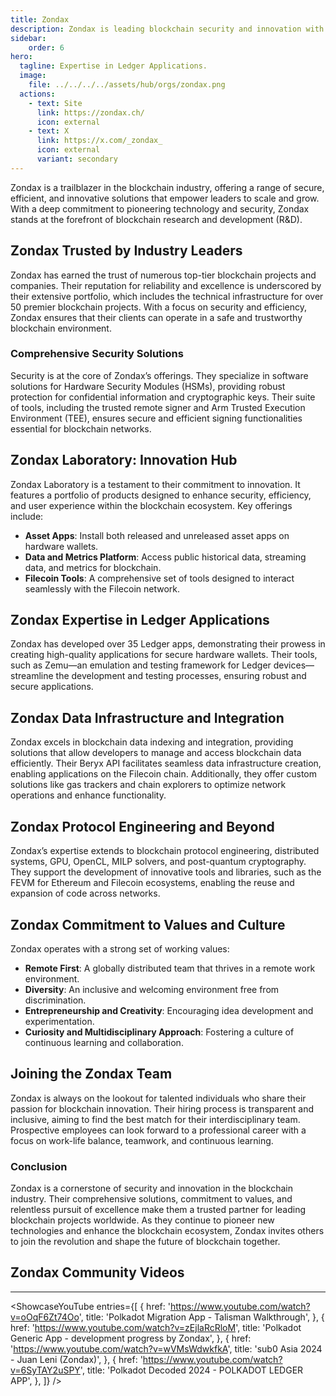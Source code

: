 ```yaml
---
title: Zondax
description: Zondax is leading blockchain security and innovation with trusted solutions for secure hardware wallets, data integration, and protocol engineering.
sidebar:
    order: 6
hero:
  tagline: Expertise in Ledger Applications.
  image: 
    file: ../../../../assets/hub/orgs/zondax.png
  actions:
    - text: Site
      link: https://zondax.ch/
      icon: external
    - text: X
      link: https://x.com/_zondax_
      icon: external
      variant: secondary
---
```



Zondax is a trailblazer in the blockchain industry, offering a range of secure, efficient, and innovative solutions that empower leaders to scale and grow. With a deep commitment to pioneering technology and security, Zondax stands at the forefront of blockchain research and development (R&amp;D).

## Zondax Trusted by Industry Leaders
Zondax has earned the trust of numerous top-tier blockchain projects and companies. Their reputation for reliability and excellence is underscored by their extensive portfolio, which includes the technical infrastructure for over 50 premier blockchain projects. With a focus on security and efficiency, Zondax ensures that their clients can operate in a safe and trustworthy blockchain environment.

### Comprehensive Security Solutions
Security is at the core of Zondax’s offerings. They specialize in software solutions for Hardware Security Modules (HSMs), providing robust protection for confidential information and cryptographic keys. Their suite of tools, including the trusted remote signer and Arm Trusted Execution Environment (TEE), ensures secure and efficient signing functionalities essential for blockchain networks.

## Zondax Laboratory: Innovation Hub
Zondax Laboratory is a testament to their commitment to innovation. It features a portfolio of products designed to enhance security, efficiency, and user experience within the blockchain ecosystem. Key offerings include:

- **Asset Apps**: Install both released and unreleased asset apps on hardware wallets.
- **Data and Metrics Platform**: Access public historical data, streaming data, and metrics for blockchain.
- **Filecoin Tools**: A comprehensive set of tools designed to interact seamlessly with the Filecoin network.

## Zondax Expertise in Ledger Applications
Zondax has developed over 35 Ledger apps, demonstrating their prowess in creating high-quality applications for secure hardware wallets. Their tools, such as Zemu—an emulation and testing framework for Ledger devices—streamline the development and testing processes, ensuring robust and secure applications.

## Zondax Data Infrastructure and Integration
Zondax excels in blockchain data indexing and integration, providing solutions that allow developers to manage and access blockchain data efficiently. Their Beryx API facilitates seamless data infrastructure creation, enabling applications on the Filecoin chain. Additionally, they offer custom solutions like gas trackers and chain explorers to optimize network operations and enhance functionality.

## Zondax Protocol Engineering and Beyond
Zondax’s expertise extends to blockchain protocol engineering, distributed systems, GPU, OpenCL, MILP solvers, and post-quantum cryptography. They support the development of innovative tools and libraries, such as the FEVM for Ethereum and Filecoin ecosystems, enabling the reuse and expansion of code across networks.

## Zondax Commitment to Values and Culture
Zondax operates with a strong set of working values:

- **Remote First**: A globally distributed team that thrives in a remote work environment.
- **Diversity**: An inclusive and welcoming environment free from discrimination.
- **Entrepreneurship and Creativity**: Encouraging idea development and experimentation.
- **Curiosity and Multidisciplinary Approach**: Fostering a culture of continuous learning and collaboration.

## Joining the Zondax Team
Zondax is always on the lookout for talented individuals who share their passion for blockchain innovation. Their hiring process is transparent and inclusive, aiming to find the best match for their interdisciplinary team. Prospective employees can look forward to a professional career with a focus on work-life balance, teamwork, and continuous learning.

### Conclusion
Zondax is a cornerstone of security and innovation in the blockchain industry. Their comprehensive solutions, commitment to values, and relentless pursuit of excellence make them a trusted partner for leading blockchain projects worldwide. As they continue to pioneer new technologies and enhance the blockchain ecosystem, Zondax invites others to join the revolution and shape the future of blockchain together.

## Zondax Community Videos
----------------
<ShowcaseYouTube
  entries={[
                         {
      href: 'https://www.youtube.com/watch?v=oOqF6Zt74Oo',
      title: 'Polkadot Migration App - Talisman Walkthrough',
     },
                            {
      href: 'https://www.youtube.com/watch?v=zEjlaRcRloM',
      title: 'Polkadot Generic App - development progress by Zondax',
     },
                                 {
      href: 'https://www.youtube.com/watch?v=wVMsWdwkfkA',
      title: 'sub0 Asia 2024 - Juan Leni (Zondax)',
     },
                                 {
      href: 'https://www.youtube.com/watch?v=6SyTAY2uSPY',
      title: 'Polkadot Decoded 2024 - POLKADOT LEDGER APP',
     },
  ]}
/>